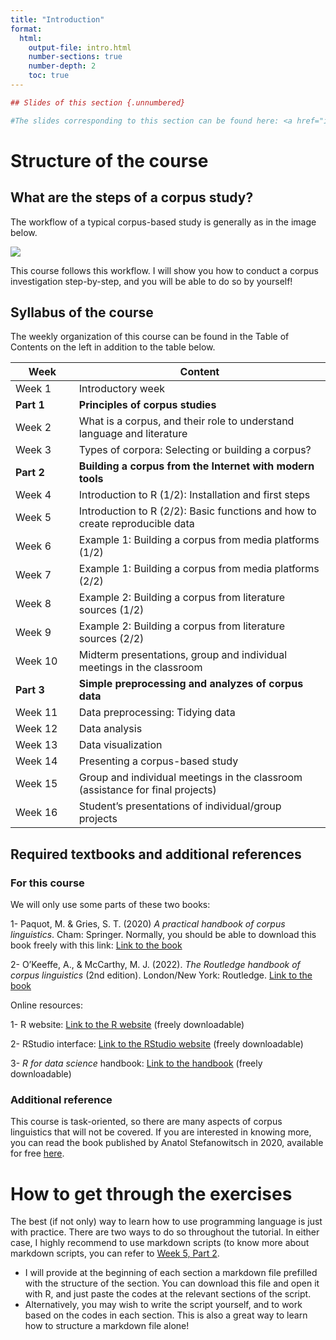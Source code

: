 ```yaml
---
title: "Introduction"
format: 
  html:
    output-file: intro.html
    number-sections: true
    number-depth: 2
    toc: true
---
```


```r
## Slides of this section {.unnumbered}

#The slides corresponding to this section can be found here: <a href="intro_slides.html" target="_blank">`r fontawesome::fa("chalkboard", a11y = "sem")`</a>
```

# Structure of the course

## What are the steps of a corpus study?

The workflow of a typical corpus-based study is generally as in the image below.

![](assets/images/WorkflowTutorial.png)

This course follows this workflow. I will show you how to conduct a corpus investigation step-by-step, and you will be able to do so by yourself!

## Syllabus of the course

The weekly organization of this course can be found in the Table of Contents on the left in addition to the table below.

| Week | Content |
|---------------|---------------------------------------------------------|
| Week 1 | Introductory week |
| **Part 1** | **Principles of corpus studies** |
| Week 2 | What is a corpus, and their role to understand language and literature |
| Week 3 | Types of corpora: Selecting or building a corpus? |
| **Part 2** | **Building a corpus from the Internet with modern tools** |
| Week 4 | Introduction to R (1/2): Installation and first steps |
| Week 5 | Introduction to R (2/2): Basic functions and how to create reproducible data |
| Week 6 | Example 1: Building a corpus from media platforms (1/2) |
| Week 7 | Example 1: Building a corpus from media platforms (2/2) |
| Week 8 | Example 2: Building a corpus from literature sources (1/2) |
| Week 9 | Example 2: Building a corpus from literature sources (2/2) |
| Week 10 | Midterm presentations, group and individual meetings in the classroom |
| **Part 3** | **Simple preprocessing and analyzes of corpus data** |
| Week 11 | Data preprocessing: Tidying data |
| Week 12 | Data analysis |
| Week 13 | Data visualization |
| Week 14 | Presenting a corpus-based study |
| Week 15 | Group and individual meetings in the classroom (assistance for final projects) |
| Week 16 | Student's presentations of individual/group projects |

## Required textbooks and additional references

### For this course

We will only use some parts of these two books:

1- Paquot, M. & Gries, S. T. (2020) <i>A practical handbook of corpus linguistics</i>. Cham: Springer. Normally, you should be able to download this book freely with this link: <a href="https://link.springer.com/book/10.1007/978-3-030-46216-1" target="_blank">Link to the book</a>

2- O'Keeffe, A., & McCarthy, M. J. (2022). <i>The Routledge handbook of corpus linguistics</i> (2nd edition). London/New York: Routledge. <a href="https://www.routledge.com/The-Routledge-Handbook-of-Corpus-Linguistics/OKeeffe-McCarthy/p/book/9781032145921?srsltid=AfmBOoqOe7H-j_mhNycpy-PdTrMEQWs4bd4X2LuxUm8Vi1zbTSdMlJ3N" target="_blank">Link to the book</a>

Online resources:

1- R website: <a href="https://www.r-project.org/" target="_blank">Link to the R website</a> (freely downloadable)

2- RStudio interface: <a href="https://posit.co/download/rstudio-desktop/" target="_blank">Link to the RStudio website</a> (freely downloadable)

3- <i>R for data science</i> handbook: <a href="https://r4ds.hadley.nz/" target="_blank">Link to the handbook</a> (freely downloadable)

### Additional reference

This course is task-oriented, so there are many aspects of corpus linguistics that will not be covered. If you are interested in knowing more, you can read the book published by Anatol Stefanowitsch in 2020, available for free <a href="https://langsci-press.org/catalog/book/148" target="_blank">here</a>.

# How to get through the exercises

The best (if not only) way to learn how to use programming language is just with practice. There are two ways to do so throughout the tutorial. In either case, I highly recommend to use markdown scripts (to know more about markdown scripts, you can refer to <a href="https://aymeric-collart.github.io/CHU0387/WorkingWithRMarkdown.html" target="_blank">Week 5, Part 2</a>.

-   I will provide at the beginning of each section a markdown file prefilled with the structure of the section. You can download this file and open it with R, and just paste the codes at the relevant sections of the script.
-   Alternatively, you may wish to write the script yourself, and to work based on the codes in each section. This is also a great way to learn how to structure a markdown file alone!
